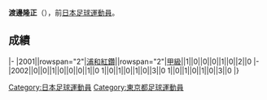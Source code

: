{{Infobox football biography
|name=渡邊隆正
|image=
|fullname=渡邊隆正
|birth_date={{Birth date and age|1977|5|12}}
|cityofbirth=[[東京都|東京都]]
|countryofbirth=[[日本|日本]]
|position=[[中场|中场]]
|currentclub=
|years=2001-2002
|clubs=[[浦和紅鑽|浦和紅鑽]]
|caps(goals)=
|nationalyears=
|nationalteam=
|nationalcaps(goals)=
}}
'''渡邊隆正'''（{{Bd|1977年|5月12日||}}），前[[日本|日本]][[足球|足球]][[運動員|運動員]]。

==成績==
{{Football player club statistics 1|YYN}}
{{Football player club statistics 2|JPN|YYN}}
|-
|2001||rowspan="2"|[[浦和紅鑽|浦和紅鑽]]||rowspan="2"|[[日本職業足球甲級聯賽|甲級]]||1||0||0||0||1||0||2||0
|-
|2002||0||0||1||0||0||0||1||0
{{Football player club statistics 3|1|JPN}}1||0||1||0||1||0||3||0
{{Football player club statistics 5}}1||0||1||0||1||0||3||0
|}

{{Japan-sport-bio-stub}}
{{Soccer-player-stub}}
[[Category:日本足球運動員|Category:日本足球運動員]]
[[Category:東京都足球運動員|Category:東京都足球運動員]]